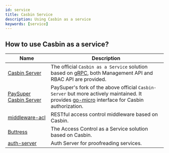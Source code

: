 ```yaml
---
id: service
title: Casbin Service
description: Using Casbin as a service
keywords: [service]
---
```


## How to use Casbin as a service?

Name | Description
----|----
[Casbin Server](https://github.com/casbin/casbin-server) | The official ``Casbin as a Service`` solution based on [gRPC](https://grpc.io/), both Management API and RBAC API are provided.
[PaySuper Casbin Server](https://github.com/paysuper/casbin-server) | PaySuper's fork of the above official ``Casbin-Server`` but more actively maintained. It provides [go-micro](https://micro.mu/) interface for Casbin authorization.
[middleware-acl](https://github.com/luk4z7/middleware-acl) | RESTful access control middleware based on Casbin.
[Buttress](https://github.com/merajsahebdar/buttress-server) | The Access Control as a Service solution based on Casbin.
[auth-server](https://github.com/ZettaAI/auth-server) | Auth Server for proofreading services.
